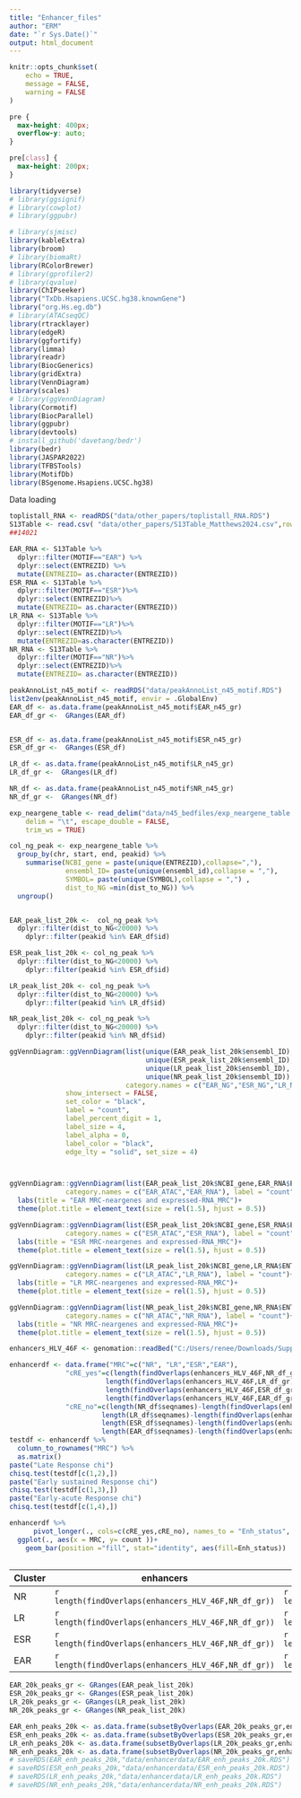 ```yaml
---
title: "Enhancer_files"
author: "ERM"
date: "`r Sys.Date()`"
output: html_document
---
```


```r
knitr::opts_chunk$set(
	echo = TRUE,
	message = FALSE,
	warning = FALSE
)
```

```css
pre {
  max-height: 400px;
  overflow-y: auto;
}

pre[class] {
  max-height: 200px;
}
```

```r
library(tidyverse)
# library(ggsignif)
# library(cowplot)
# library(ggpubr)

# library(sjmisc)
library(kableExtra)
library(broom)
# library(biomaRt)
library(RColorBrewer)
# library(gprofiler2)
# library(qvalue)
library(ChIPseeker)
library("TxDb.Hsapiens.UCSC.hg38.knownGene")
library("org.Hs.eg.db")
# library(ATACseqQC)
library(rtracklayer)
library(edgeR)
library(ggfortify)
library(limma)
library(readr)
library(BiocGenerics)
library(gridExtra)
library(VennDiagram)
library(scales)
# library(ggVennDiagram)
library(Cormotif)
library(BiocParallel)
library(ggpubr)
library(devtools)
# install_github('davetang/bedr')
library(bedr)
library(JASPAR2022)
library(TFBSTools)
library(MotifDb)
library(BSgenome.Hsapiens.UCSC.hg38)

```

Data loading

```r

toplistall_RNA <- readRDS("data/other_papers/toplistall_RNA.RDS") 
S13Table <- read.csv( "data/other_papers/S13Table_Matthews2024.csv",row.names = 1)
##14021

EAR_RNA <- S13Table %>% 
  dplyr::filter(MOTIF=="EAR") %>% 
  dplyr::select(ENTREZID) %>% 
  mutate(ENTREZID= as.character(ENTREZID))
ESR_RNA <- S13Table %>% 
  dplyr::filter(MOTIF=="ESR")%>% 
  dplyr::select(ENTREZID)%>% 
  mutate(ENTREZID= as.character(ENTREZID))
LR_RNA <- S13Table %>% 
  dplyr::filter(MOTIF=="LR")%>% 
  dplyr::select(ENTREZID)%>% 
  mutate(ENTREZID=as.character(ENTREZID))
NR_RNA <- S13Table %>% 
  dplyr::filter(MOTIF=="NR")%>% 
  dplyr::select(ENTREZID)%>% 
  mutate(ENTREZID= as.character(ENTREZID))

peakAnnoList_n45_motif <- readRDS("data/peakAnnoList_n45_motif.RDS")
list2env(peakAnnoList_n45_motif, envir = .GlobalEnv)
EAR_df <- as.data.frame(peakAnnoList_n45_motif$EAR_n45_gr)
EAR_df_gr <-  GRanges(EAR_df)


ESR_df <- as.data.frame(peakAnnoList_n45_motif$ESR_n45_gr)
ESR_df_gr <-  GRanges(ESR_df)

LR_df <- as.data.frame(peakAnnoList_n45_motif$LR_n45_gr)
LR_df_gr <-  GRanges(LR_df)

NR_df <- as.data.frame(peakAnnoList_n45_motif$NR_n45_gr)
NR_df_gr <-  GRanges(NR_df)

exp_neargene_table <- read_delim("data/n45_bedfiles/exp_neargene_table.tsv", 
    delim = "\t", escape_double = FALSE, 
    trim_ws = TRUE)

col_ng_peak <- exp_neargene_table %>%
  group_by(chr, start, end, peakid) %>%
    summarise(NCBI_gene = paste(unique(ENTREZID),collapse=","),
              ensembl_ID= paste(unique(ensembl_id),collapse = ","),
              SYMBOL= paste(unique(SYMBOL),collapse = ",") , 
              dist_to_NG =min(dist_to_NG)) %>% 
  ungroup()


EAR_peak_list_20k <-  col_ng_peak %>%
  dplyr::filter(dist_to_NG<20000) %>% 
    dplyr::filter(peakid %in% EAR_df$id) 

ESR_peak_list_20k <- col_ng_peak %>%
  dplyr::filter(dist_to_NG<20000) %>% 
    dplyr::filter(peakid %in% ESR_df$id) 

LR_peak_list_20k <- col_ng_peak %>%
  dplyr::filter(dist_to_NG<20000) %>% 
    dplyr::filter(peakid %in% LR_df$id) 

NR_peak_list_20k <- col_ng_peak %>%
  dplyr::filter(dist_to_NG<20000) %>% 
    dplyr::filter(peakid %in% NR_df$id) 
```

```r
ggVennDiagram::ggVennDiagram(list(unique(EAR_peak_list_20k$ensembl_ID), 
                                  unique(ESR_peak_list_20k$ensembl_ID),  
                                  unique(LR_peak_list_20k$ensembl_ID), 
                                  unique(NR_peak_list_20k$ensembl_ID)),
                             category.names = c("EAR_NG","ESR_NG","LR_NG","NR_NG"),
              show_intersect = FALSE,
              set_color = "black",
              label = "count",
              label_percent_digit = 1,
              label_size = 4,
              label_alpha = 0,
              label_color = "black",
              edge_lty = "solid", set_size = 4)



ggVennDiagram::ggVennDiagram(list(EAR_peak_list_20k$NCBI_gene,EAR_RNA$ENTREZID),
              category.names = c("EAR_ATAC","EAR_RNA"), label = "count")+
  labs(title = "EAR MRC-neargenes and expressed-RNA_MRC")+
  theme(plot.title = element_text(size = rel(1.5), hjust = 0.5))

ggVennDiagram::ggVennDiagram(list(ESR_peak_list_20k$NCBI_gene,ESR_RNA$ENTREZID),
              category.names = c("ESR_ATAC","ESR_RNA"), label = "count")+
  labs(title = "ESR MRC-neargenes and expressed-RNA_MRC")+
  theme(plot.title = element_text(size = rel(1.5), hjust = 0.5))

ggVennDiagram::ggVennDiagram(list(LR_peak_list_20k$NCBI_gene,LR_RNA$ENTREZID),
              category.names = c("LR_ATAC","LR_RNA"), label = "count")+
  labs(title = "LR MRC-neargenes and expressed-RNA_MRC")+
  theme(plot.title = element_text(size = rel(1.5), hjust = 0.5))

ggVennDiagram::ggVennDiagram(list(NR_peak_list_20k$NCBI_gene,NR_RNA$ENTREZID),
              category.names = c("NR_ATAC","NR_RNA"), label = "count")+
  labs(title = "NR MRC-neargenes and expressed-RNA_MRC")+
  theme(plot.title = element_text(size = rel(1.5), hjust = 0.5))


```

```r

enhancers_HLV_46F <- genomation::readBed("C:/Users/renee/Downloads/Supplements folde manuscriptr/ENCODE/heart_left_ventricle_tissue_female_adult_46_years.enhancers.bed")

enhancerdf <- data.frame("MRC"=c("NR", "LR","ESR","EAR"), 
              "cRE_yes"=c(length(findOverlaps(enhancers_HLV_46F,NR_df_gr)),
                        length(findOverlaps(enhancers_HLV_46F,LR_df_gr)),
                        length(findOverlaps(enhancers_HLV_46F,ESR_df_gr)),
                        length(findOverlaps(enhancers_HLV_46F,EAR_df_gr))),
              "cRE_no"=c(length(NR_df$seqnames)-length(findOverlaps(enhancers_HLV_46F,NR_df_gr)),
                       length(LR_df$seqnames)-length(findOverlaps(enhancers_HLV_46F,LR_df_gr)), 
                       length(ESR_df$seqnames)-length(findOverlaps(enhancers_HLV_46F,ESR_df_gr)),
                       length(EAR_df$seqnames)-length(findOverlaps(enhancers_HLV_46F,EAR_df_gr))))
testdf <- enhancerdf %>% 
  column_to_rownames("MRC") %>% 
  as.matrix() 
paste("Late Response chi")
chisq.test(testdf[c(1,2),])
paste("Early sustained Response chi")
chisq.test(testdf[c(1,3),])
paste("Early-acute Response chi")
chisq.test(testdf[c(1,4),])

enhancerdf %>% 
      pivot_longer(., cols=c(cRE_yes,cRE_no), names_to = "Enh_status", values_to = "count") %>% mutate(MRC=factor(MRC, levels = c("NR","EAR", "ESR","LR"))) %>% 
  ggplot(., aes(x = MRC, y= count ))+
    geom_bar(position ="fill", stat="identity", aes(fill=Enh_status))
 
```

| Cluster | enhancers                                            | not enhancers                                                                |
|------------------------|------------------------|------------------------|
| NR      | `r length(findOverlaps(enhancers_HLV_46F,NR_df_gr))` | `r length(NR_df$seqnames)-length(findOverlaps(enhancers_HLV_46F,NR_df_gr))`  |
| LR      | `r length(findOverlaps(enhancers_HLV_46F,NR_df_gr))` | `r length(NR_df$seqnames)-length(findOverlaps(enhancers_HLV_46F,NR_df_gr))` |
| ESR     | `r length(findOverlaps(enhancers_HLV_46F,NR_df_gr))` | `r length(NR_df$seqnames)-length(findOverlaps(enhancers_HLV_46F,NR_df_gr))` |
| EAR     | `r length(findOverlaps(enhancers_HLV_46F,NR_df_gr))` | `r length(NR_df$seqnames)-length(findOverlaps(enhancers_HLV_46F,NR_df_gr))` |



```r
EAR_20k_peaks_gr <- GRanges(EAR_peak_list_20k)
ESR_20k_peaks_gr <- GRanges(ESR_peak_list_20k)
LR_20k_peaks_gr <- GRanges(LR_peak_list_20k)
NR_20k_peaks_gr <- GRanges(NR_peak_list_20k)

EAR_enh_peaks_20k <- as.data.frame(subsetByOverlaps(EAR_20k_peaks_gr,enhancers_HLV_46F))
ESR_enh_peaks_20k <- as.data.frame(subsetByOverlaps(ESR_20k_peaks_gr,enhancers_HLV_46F))
LR_enh_peaks_20k <- as.data.frame(subsetByOverlaps(LR_20k_peaks_gr,enhancers_HLV_46F))
NR_enh_peaks_20k <- as.data.frame(subsetByOverlaps(NR_20k_peaks_gr,enhancers_HLV_46F))
# saveRDS(EAR_enh_peaks_20k,"data/enhancerdata/EAR_enh_peaks_20k.RDS")
# saveRDS(ESR_enh_peaks_20k,"data/enhancerdata/ESR_enh_peaks_20k.RDS")
# saveRDS(LR_enh_peaks_20k,"data/enhancerdata/LR_enh_peaks_20k.RDS")
# saveRDS(NR_enh_peaks_20k,"data/enhancerdata/NR_enh_peaks_20k.RDS")



```



